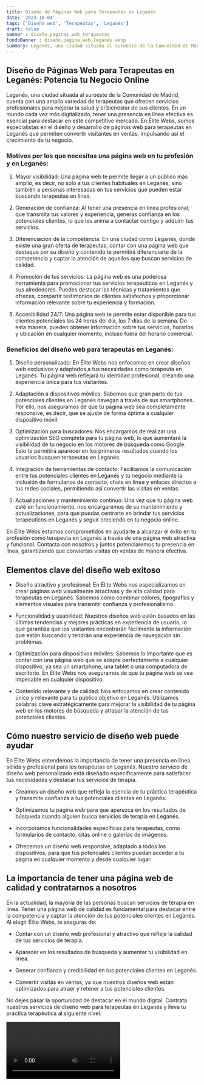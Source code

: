 ```yaml
---
title: Diseño de Páginas Web para Terapeutas en Leganés
date: '2023-10-04'
tags: ['Diseño web', 'Terapeutas', 'Leganés']
draft: false
banner : diseño_paginas_web_terapeutas
fondoBanner : diseño_pagina_web_leganés.webp
summary: Leganés, una ciudad situada al suroeste de la Comunidad de Madrid, cuenta con una amplia variedad de terapeutas que ofrecen servicios profesionales para mejorar la salud y el bienestar de sus clientes. En un mundo cada vez más digitalizado, tener una presencia en línea efectiva es esencial para destacar en este competitivo mercado. En Élite Webs, somos especialistas en el diseño y desarrollo de páginas web para terapeutas en Leganés que permiten convertir visitantes en ventas, impulsando así el crecimiento de tu negocio.
---
```


## Diseño de Páginas Web para Terapeutas en Leganés: Potencia tu Negocio Online

Leganés, una ciudad situada al suroeste de la Comunidad de Madrid, cuenta con una amplia variedad de terapeutas que ofrecen servicios profesionales para mejorar la salud y el bienestar de sus clientes. En un mundo cada vez más digitalizado, tener una presencia en línea efectiva es esencial para destacar en este competitivo mercado. En Élite Webs, somos especialistas en el diseño y desarrollo de páginas web para terapeutas en Leganés que permiten convertir visitantes en ventas, impulsando así el crecimiento de tu negocio.

### Motivos por los que necesitas una página web en tu profesión y en Leganés:

1. Mayor visibilidad: Una página web te permite llegar a un público más amplio, es decir, no solo a tus clientes habituales en Leganés, sino también a personas interesadas en tus servicios que pueden estar buscando terapeutas en línea.

2. Generación de confianza: Al tener una presencia en línea profesional, que transmita tus valores y experiencia, generas confianza en los potenciales clientes, lo que les anima a contactar contigo y adquirir tus servicios.

3. Diferenciación de la competencia: En una ciudad como Leganés, donde existe una gran oferta de terapeutas, contar con una página web que destaque por su diseño y contenido te permitirá diferenciarte de la competencia y captar la atención de aquellos que buscan servicios de calidad.

4. Promoción de tus servicios: La página web es una poderosa herramienta para promocionar tus servicios terapéuticos en Leganés y sus alrededores. Puedes destacar las técnicas y tratamientos que ofreces, compartir testimonios de clientes satisfechos y proporcionar información relevante sobre tu experiencia y formación.

5. Accesibilidad 24/7: Una página web te permite estar disponible para tus clientes potenciales las 24 horas del día, los 7 días de la semana. De esta manera, pueden obtener información sobre tus servicios, horarios y ubicación en cualquier momento, incluso fuera del horario comercial.

### Beneficios del diseño web para terapeutas en Leganés:

1. Diseño personalizado: En Élite Webs nos enfocamos en crear diseños web exclusivos y adaptados a tus necesidades como terapeuta en Leganés. Tu página web reflejará tu identidad profesional, creando una experiencia única para tus visitantes.

2. Adaptación a dispositivos móviles: Sabemos que gran parte de tus potenciales clientes en Leganés navegan a través de sus smartphones. Por ello, nos aseguramos de que tu página web sea completamente responsive, es decir, que se ajuste de forma óptima a cualquier dispositivo móvil.

3. Optimización para buscadores: Nos encargamos de realizar una optimización SEO completa para tu página web, lo que aumentará la visibilidad de tu negocio en los motores de búsqueda como Google. Esto te permitirá aparecer en los primeros resultados cuando los usuarios busquen terapeutas en Leganés.

4. Integración de herramientas de contacto: Facilitamos la comunicación entre tus potenciales clientes en Leganés y tu negocio mediante la inclusión de formularios de contacto, chats en línea y enlaces directos a tus redes sociales, permitiendo así convertir las visitas en ventas.

5. Actualizaciones y mantenimiento continuo: Una vez que tu página web esté en funcionamiento, nos encargaremos de su mantenimiento y actualizaciones, para que puedas centrarte en brindar tus servicios terapéuticos en Leganés y seguir creciendo en tu negocio online.

En Élite Webs estamos comprometidos en ayudarte a alcanzar el éxito en tu profesión como terapeuta en Leganés a través de una página web atractiva y funcional. Contacta con nosotros y juntos potenciaremos tu presencia en línea, garantizando que conviertas visitas en ventas de manera efectiva.

<GifSeo />

<Cta />

## Elementos clave del diseño web exitoso

- Diseño atractivo y profesional: En Élite Webs nos especializamos en crear páginas web visualmente atractivas y de alta calidad para terapeutas en Leganés. Sabemos cómo combinar colores, tipografías y elementos visuales para transmitir confianza y profesionalismo.

- Funcionalidad y usabilidad: Nuestros diseños web están basados en las últimas tendencias y mejores prácticas en experiencia de usuario, lo que garantiza que los visitantes encontrarán fácilmente la información que están buscando y tendrán una experiencia de navegación sin problemas.

- Optimización para dispositivos móviles: Sabemos lo importante que es contar con una página web que se adapte perfectamente a cualquier dispositivo, ya sea un smartphone, una tablet o una computadora de escritorio. En Élite Webs nos aseguramos de que tu página web se vea impecable en cualquier dispositivo.

- Contenido relevante y de calidad: Nos enfocamos en crear contenido único y relevante para tu público objetivo en Leganés. Utilizamos palabras clave estratégicamente para mejorar la visibilidad de tu página web en los motores de búsqueda y atrapar la atención de tus potenciales clientes.

## Cómo nuestro servicio de diseño web puede ayudar

En Élite Webs entendemos la importancia de tener una presencia en línea sólida y profesional para los terapeutas en Leganés. Nuestro servicio de diseño web personalizado está diseñado específicamente para satisfacer tus necesidades y destacar tus servicios de terapia.

- Creamos un diseño web que refleja la esencia de tu práctica terapéutica y transmite confianza a tus potenciales clientes en Leganés.

- Optimizamos tu página web para que aparezca en los resultados de búsqueda cuando alguien busca servicios de terapia en Leganés.

- Incorporamos funcionalidades específicas para terapeutas, como formularios de contacto, citas online o galerías de imágenes.

- Ofrecemos un diseño web responsive, adaptado a todos los dispositivos, para que tus potenciales clientes puedan acceder a tu página en cualquier momento y desde cualquier lugar.

## La importancia de tener una página web de calidad y contratarnos a nosotros

En la actualidad, la mayoría de las personas buscan servicios de terapia en línea. Tener una página web de calidad es fundamental para destacar entre la competencia y captar la atención de tus potenciales clientes en Leganés. Al elegir Élite Webs, te aseguras de:

- Contar con un diseño web profesional y atractivo que refleje la calidad de tus servicios de terapia.

- Aparecer en los resultados de búsqueda y aumentar tu visibilidad en línea.

- Generar confianza y credibilidad en tus potenciales clientes en Leganés.

- Convertir visitas en ventas, ya que nuestros diseños web están optimizados para atraer y retener a tus potenciales clientes.

No dejes pasar la oportunidad de destacar en el mundo digital. Contrata nuestros servicios de diseño web para terapeutas en Leganés y lleva tu práctica terapéutica al siguiente nivel.

<Video />

<CtaBot job='Terapeutas' city='Leganés'/>

<Gmaps query='Leganés+españa+maps' />